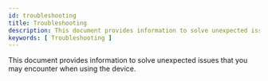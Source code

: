 ```yaml
---
id: troubleshooting
title: Troubleshooting
description: This document provides information to solve unexpected issues that you may encounter when using the device.
keywords: [ Troubleshooting ]
---
```


This document provides information to solve unexpected issues that you may encounter when using the device.

<Faqs />